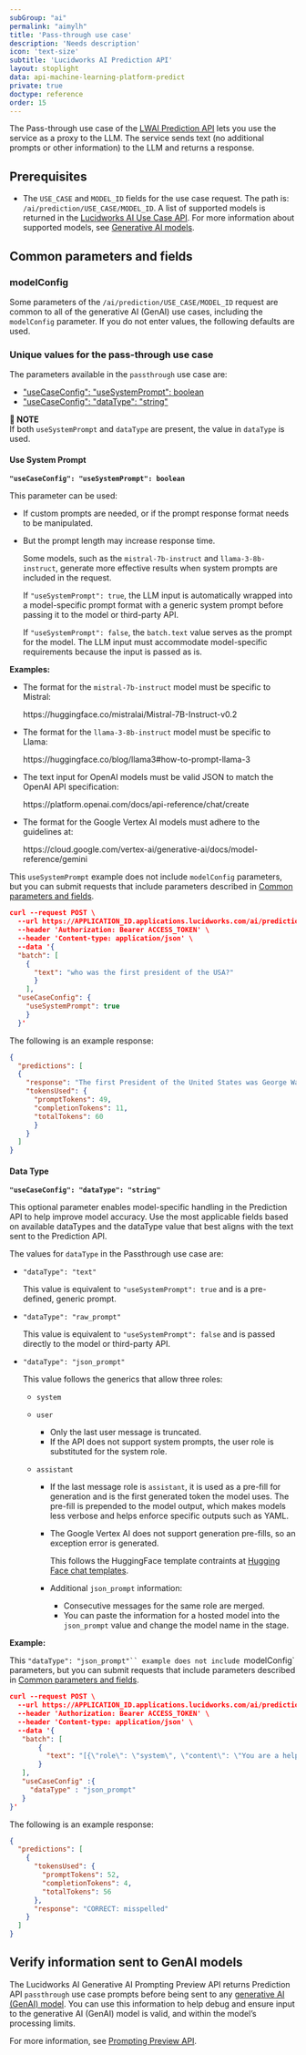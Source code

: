 ```yaml
---
subGroup: "ai"
permalink: "aimylh"
title: 'Pass-through use case'
description: 'Needs description'
icon: 'text-size'
subtitle: 'Lucidworks AI Prediction API'
layout: stoplight
data: api-machine-learning-platform-predict
private: true
doctype: reference
order: 15
---
```


The Pass-through use case of the [LWAI Prediction API](/lw-platform/ai/8bx4m9/prediction-api) lets you use the service as a proxy to the LLM. The service sends text (no additional prompts or other information) to the LLM and returns a response.

## Prerequisites

* The `USE_CASE` and `MODEL_ID` fields for the use case request. The path is: `/ai/prediction/USE_CASE/MODEL_ID`. A list of supported models is returned in the [Lucidworks AI Use Case API](/lw-platform/ai/0stpyb/use-case-api). For more information about supported models, see [Generative AI models](/lw-platform/ai/r7ai90/generative-ai#generative-ai-models).

## Common parameters and fields 

### modelConfig

Some parameters of the `/ai/prediction/USE_CASE/MODEL_ID` request are common to all of the generative AI (GenAI) use cases, including the `modelConfig` parameter. If you do not enter values, the following defaults are used.

### Unique values for the pass-through use case

The parameters available in the `passthrough` use case are:

* ["useCaseConfig": "useSystemPrompt": boolean](#use-system-prompt)
* ["useCaseConfig": "dataType": "string"](#data-type)

**📌 NOTE**\
If both `useSystemPrompt` and `dataType` are present, the value in `dataType` is used.

#### Use System Prompt

**`"useCaseConfig": "useSystemPrompt": boolean`** 

This parameter can be used:

* If custom prompts are needed, or if the prompt response format needs to be manipulated. 
* But the prompt length may increase response time.

  Some models, such as the  `mistral-7b-instruct` and `llama-3-8b-instruct`, generate more effective results when system prompts are included in the request. 

  If `"useSystemPrompt": true`, the LLM input is automatically wrapped into a model-specific prompt format with a generic system prompt before passing it to the model or third-party API. 

  If `"useSystemPrompt": false`, the `batch.text` value serves as the prompt for the model. The LLM input must accommodate model-specific requirements because the input is passed as is.

**Examples:** 

* The format for the `mistral-7b-instruct` model must be specific to Mistral:

  <span>https://</span>huggingface.co/mistralai/Mistral-7B-Instruct-v0.2
* The format for the `llama-3-8b-instruct` model must be specific to Llama:

  <span>https://</span>huggingface.co/blog/llama3#how-to-prompt-llama-3
* The text input for OpenAI models must be valid JSON to match the OpenAI API specification:

  <span>https://</span>platform.openai.com/docs/api-reference/chat/create
* The format for the Google Vertex AI models must adhere to the guidelines at:

  <span>https://</span>cloud.google.com/vertex-ai/generative-ai/docs/model-reference/gemini

This `useSystemPrompt` example does not include `modelConfig` parameters, but you can submit requests that include parameters described in [Common parameters and fields](#common-parameters-and-fields).

```json
curl --request POST \
  --url https://APPLICATION_ID.applications.lucidworks.com/ai/prediction/passthrough/MODEL_ID \
  --header 'Authorization: Bearer ACCESS_TOKEN' \
  --header 'Content-type: application/json' \
  --data '{
  "batch": [
    {
      "text": "who was the first president of the USA?"
      }
    ],
  "useCaseConfig": {
    "useSystemPrompt": true
    }
  }'
```

The following is an example response:

```json
{
  "predictions": [
  {
    "response": "The first President of the United States was George Washington.",
    "tokensUsed": {
      "promptTokens": 49,
      "completionTokens": 11,
      "totalTokens": 60
      }
    }
  ]
}
```

#### Data Type

**`"useCaseConfig": "dataType": "string"`** 

This optional parameter enables model-specific handling in the Prediction API to help improve model accuracy. Use the most applicable fields based on available dataTypes and the dataType value that best aligns with the text sent to the Prediction API.

The values for `dataType` in the Passthrough use case are:

* `"dataType": "text"`

  This value is equivalent to `"useSystemPrompt": true` and is a pre-defined, generic prompt.
* `"dataType": "raw_prompt"`

  This value is equivalent to `"useSystemPrompt": false` and is passed directly to the model or third-party API.
* `"dataType": "json_prompt"`

  This value follows the generics that allow three roles:

  * `system`
  * `user`

    * Only the last user message is truncated.
    * If the API does not support system prompts, the user role is substituted for the system role.
  * `assistant`

    * If the last message role is `assistant`, it is used as a pre-fill for generation and is the first generated token the model uses. The pre-fill is prepended to the model output, which makes models less verbose and helps enforce specific outputs such as YAML.
    * The Google Vertex AI does not support generation pre-fills, so an exception error is generated.

      This follows the HuggingFace template contraints at [Hugging Face chat templates](https://huggingface.co/docs/transformers/main/en/chat_templating).

    * Additional `json_prompt` information:

      * Consecutive messages for the same role are merged.
      * You can paste the information for a hosted model into the `json_prompt` value and change the model name in the stage. 

**Example:** 

This `"dataType": "json_prompt"`` example does not include `modelConfig` parameters, but you can submit requests that include parameters described in [Common parameters and fields](#common-parameters-and-fields).

```json
curl --request POST \
  --url https://APPLICATION_ID.applications.lucidworks.com/ai/prediction/passthrough/MODEL_ID \
  --header 'Authorization: Bearer ACCESS_TOKEN' \
  --header 'Content-type: application/json' \
  --data '{
   "batch": [
       {
         "text": "[{\"role\": \"system\", \"content\": \"You are a helpful utility program instructed to accomplish a word correction task. Provide the most likely suggestion to the user without an preamble or elaboration.\"}, {\"role\": \"user\", \"content\": \"misspeled\"}, {\"role\": \"assistant\", \"content\": \"CORRECT:\"}]"
       }
   ],
   "useCaseConfig" :{
     "dataType" : "json_prompt"
   }
}'
```

The following is an example response:

```json
{
  "predictions": [
    {
      "tokensUsed": {
        "promptTokens": 52,
        "completionTokens": 4,
        "totalTokens": 56
      },
      "response": "CORRECT: misspelled"
    }
  ]
}
```

## Verify information sent to GenAI models

The Lucidworks AI Generative AI Prompting Preview API returns Prediction API `passthrough` use case prompts before being sent to any [generative AI (GenAI) model](/lw-platform/ai/r7ai90/generative-ai#generative-ai-models). You can use this information to help debug and ensure input to the generative AI (GenAI) model is valid, and within the model’s processing limits.

For more information, see [Prompting Preview API](/lw-platform/ai/m0x9s2/prompting-preview-api).
